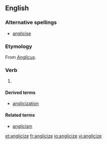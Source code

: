 ==English==

===Alternative spellings===
*[[anglicise]]

===Etymology===
From {{L.}} ''[[Anglicus]]''.

===Verb===
{{en-verb|anglicizes|anglicizing|anglicized|anglicized}}

# {{transitive}} {{alternative spelling of|[[anglicise]]}}

====Derived terms====
*[[anglicization]]

====Related terms====
*[[anglicism]]

[[et:anglicize]]
[[fr:anglicize]]
[[io:anglicize]]
[[vi:anglicize]]